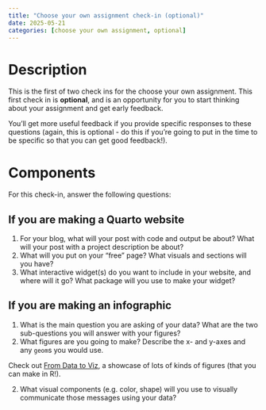 ```yaml
---
title: "Choose your own assignment check-in (optional)"
date: 2025-05-21
categories: [choose your own assignment, optional]
---
```


# Description 

This is the first of two check ins for the choose your own assignment. This first check in is **optional**, and is an opportunity for you to start thinking about your assignment and get early feedback.  

:::{.callout-tip title="The more specific, the better!"}
You'll get more useful feedback if you provide specific responses to these questions (again, this is optional - do this if you're going to put in the time to be specific so that you can get good feedback!).  
:::

# Components

For this check-in, answer the following questions:

## If you are making a Quarto website

1. For your blog, what will your post with code and output be about? What will your post with a project description be about?   
2. What will you put on your "free" page? What visuals and sections will you have?  
3. What interactive widget(s) do you want to include in your website, and where will it go? What package will you use to make your widget?    

## If you are making an infographic

1. What is the main question you are asking of your data? What are the two sub-questions you will answer with your figures?  
1. What figures are you going to make? Describe the x- and y-axes and any `geom`s you would use.  

:::{.callout-tip title="Stuck on what kinds of figures to make?" collapse="true"}
Check out [From Data to Viz](https://www.data-to-viz.com/), a showcase of lots of kinds of figures (that you can make in R!).
:::

2. What visual components (e.g. color, shape) will you use to visually communicate those messages using your data?  
